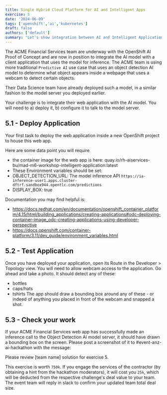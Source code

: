 ```yaml
---
title: Single Hybrid Cloud Platform for AI and Intelligent Apps
exercise: 5
date: '2024-06-09'
tags: ['openshift','ai','kubernetes']
draft: false
authors: ['default']
summary: "Let's show integration between AI and Intelligent Application workloads, and the effieciencies acheived by using one platform for both"
---
```


The ACME Financial Services team are underway with the OpenShift AI Proof of Concept and are now in position to integrate the AI model with a client application that uses the model for inference.
The ACME team is using more traditional `Predictive AI` use case that uses an object detection AI model to determine what object appears inside a webpage that uses a webcam to detect certain objects.

Their Data Science team have already deployed such a model, in a similar fashion to the model server you deployed earlier.

Your challenge is to integrate their web application with the AI model. You will need to a) deploy it, b) configure it to talk to the model server.

## 5.1 - Deploy Application
Your first task to deploy the web application inside a new OpenShift project to house this web app.

Here are some data point you will require
- the container image for the web app is here: quay.io/rh-aiservices-bu/mad-m6-workshop-intelligent-application:latest
- These Environment variables should be set:
 - OBJECT_DETECTION_URL: The model inference API `https://ia-inference-user1.apps.cluster-dftrf.sandbox944.opentlc.com/predictions`
 - DISPLAY_BOX: true


Documentation you may find helpful is:
- https://docs.redhat.com/en/documentation/openshift_container_platform/4.15/html/building_applications/creating-applications#odc-deploying-container-image_odc-creating-applications-using-developer-perspective
- https://docs.openshift.com/container-platform/3.11/dev_guide/environment_variables.html


## 5.2 - Test Application
Once you have deployed your application, open its Route in the Developer > Topology view.
You will need to allow webcam access to the application. Go ahead and take a photo. It should detect any of these:
- bottles
- caps/hats
- tshirts
The app should draw a bounding box around any of these - or indeed of anything you placed in front of the webcam and snapped a shot.


## 5.3 - Check your work
If your ACME Financial Services web app has successfully made an inference call to the Object Detection AI model server, it should have drawn a bounding box on the screen.
Please post a screenshot of it to  #event-anz-ai-hackathon with the message:

Please review [team name] solution for exercise 5.

This exercise is worth `750k`. If you engage the services of the contractor (by obtaining a hint from the hackathon moderators), it will cost you `25k`, which will be deducted from the respective challenge's deal value to your team.
The event team will reply in slack to confirm your updated team total deal size.
